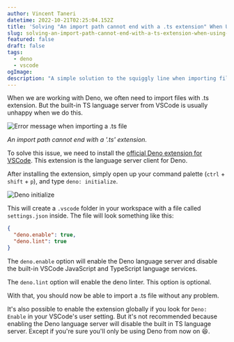 ```yaml
---
author: Vincent Taneri
datetime: 2022-10-21T02:25:04.152Z
title: 'Solving "An import path cannot end with a .ts extension" When Using Deno With VSCode'
slug: solving-an-import-path-cannot-end-with-a-ts-extension-when-using-deno-with-vscode
featured: false
draft: false
tags:
  - deno
  - vscode
ogImage:
description: "A simple solution to the squiggly line when importing files with .ts extension in Deno VSCode."
---
```



When we are working with Deno, we often need to import files with .ts extension. But the built-in TS language server from VSCode is usually unhappy when we do this.

<image src={TSErrorImg} alt="Error message when importing a .ts file" />

_An import path cannot end with a '.ts' extension._

To solve this issue, we need to install the [official Deno extension for VSCode](https://marketplace.visualstudio.com/items?itemName=denoland.vscode-deno). This extension is the language server client for Deno.

After installing the extension, simply open up your command palette (`ctrl` + `shift` + `p`), and type `deno: initialize`.

<image src={DenoInitializeImg} alt="Deno initialize" />

This will create a `.vscode` folder in your workspace with a file called `settings.json` inside. The file will look something like this:

```json
{
  "deno.enable": true,
  "deno.lint": true
}
```

The `deno.enable` option will enable the Deno language server and disable the built-in VSCode JavaScript and TypeScript language services.

The `deno.lint` option will enable the deno linter. This option is optional.

With that, you should now be able to import a .ts file without any problem.

It's also possible to enable the extension globally if you look for `Deno: Enable` in your VSCode's user setting. But it's not recommended because enabling the Deno language server will disable the built in TS language server. Except if you're sure you'll only be using Deno from now on 😆.
